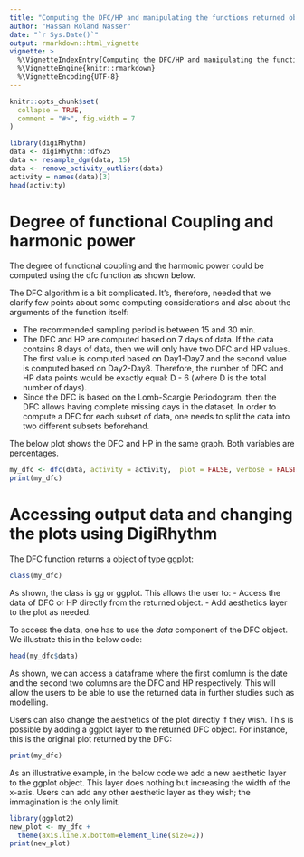 ```yaml
---
title: "Computing the DFC/HP and manipulating the functions returned objects"
author: "Hassan Roland Nasser"
date: "`r Sys.Date()`"
output: rmarkdown::html_vignette
vignette: >
  %\VignetteIndexEntry{Computing the DFC/HP and manipulating the functions returned objects}
  %\VignetteEngine{knitr::rmarkdown}
  %\VignetteEncoding{UTF-8}
---
```


```r
knitr::opts_chunk$set(
  collapse = TRUE,
  comment = "#>", fig.width = 7
)
```

```r
library(digiRhythm)
data <- digiRhythm::df625 
data <- resample_dgm(data, 15)
data <- remove_activity_outliers(data)
activity = names(data)[3]
head(activity)
```

# Degree of functional Coupling and harmonic power
The degree of functional coupling and the harmonic power could be computed using the dfc function as shown below.

The DFC algorithm is a bit complicated. It's, therefore, needed that we clarify few points about some computing considerations and also about the arguments of the function itself:

- The recommended sampling period is between 15 and 30 min.
- The DFC and HP are computed based on 7 days of data. If the data contains 8 days of data, then we will only have two DFC and HP values. The first value is computed based on Day1-Day7 and the second value is computed based on Day2-Day8. Therefore, the number of DFC and HP data points would be exactly equal: D - 6 (where D is the total number of days).
- Since the DFC is based on the Lomb-Scargle Periodogram, then the DFC allows having complete missing days in the dataset. In order to compute a DFC for each subset of data, one needs to split the data into two different subsets beforehand.

The below plot shows the DFC and HP in the same graph. Both variables are percentages.

```r
my_dfc <- dfc(data, activity = activity,  plot = FALSE, verbose = FALSE)
print(my_dfc)
```
# Accessing output data and changing the plots using DigiRhythm

The DFC function returns a object of type ggplot:

```r
class(my_dfc)
```

As shown, the class is gg or ggplot. This allows the user to:
- Access the data of DFC or HP directly from the returned object.
- Add aesthetics layer to the plot as needed.

To access the data, one has to use the *data* component of the DFC object. We illustrate this in the below code:

```r
head(my_dfc$data)
```
As shown, we can access a dataframe where the first comlumn is the date and the second two columns are the DFC and HP respectively. This will allow the users to be able to use the returned data in further studies such as modelling.

Users can also change the aesthetics of the plot directly if they wish. This is possible by adding a ggplot layer to the returned DFC object. For instance, this is the original plot returned by the DFC:

```r
print(my_dfc)
```
As an illustrative example, in the below code we add a new aesthetic layer to the ggplot object. This layer does nothing but increasing the width of the x-axis. Users can add any other aesthetic layer as they wish; the immagination is the only limit.

```r
library(ggplot2)
new_plot <- my_dfc + 
  theme(axis.line.x.bottom=element_line(size=2))
print(new_plot)
```
